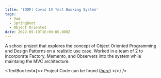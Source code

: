 ```yaml
---
title: '[OOP] Covid 19 Test Booking System'
tags:
  - Vue
  - SpringBoot
  - Object Oriented
date: 2022-05-10T16:00:00.000Z
---
```


A school project that explores the concept of Object Oriented Programming and Design Patterns on a realistic use case. Worked in a team of 2 to incorporate Factory, Memento, and Observers into the system while maintaing the MVC architecture.

<TextBox
  text={<>
    Project Code can be found (*[here](https://github.com/sjoyee/covid-testing-registration-system)*)
  </>}
/>

<VideoPlayer url="https://youtu.be/qKXq31on9K8" />
